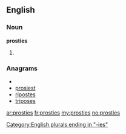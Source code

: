 ==English==

===Noun===
'''prosties'''

# {{plural of|[[prosty]]}}

===Anagrams===
* {{alphagram|eioprsst}}
* [[prosiest#English|prosiest]]
* [[ripostes#English|ripostes]]
* [[triposes#English|triposes]]

[[Category:English plurals ending in "-ies"]]

[[ar:prosties]]
[[fr:prosties]]
[[my:prosties]]
[[no:prosties]]